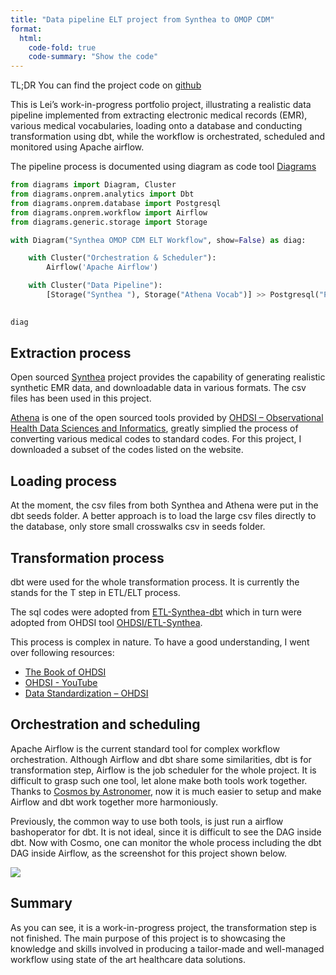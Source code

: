 ```yaml
---
title: "Data pipeline ELT project from Synthea to OMOP CDM"
format:
  html:
    code-fold: true
    code-summary: "Show the code"
---
```


TL;DR You can find the project code on [github](https://github.com/kurt1984/synthea_omop_ELT)

This is Lei's work-in-progress portfolio project, illustrating a realistic data pipeline implemented from extracting electronic medical records (EMR), various medical vocabularies, loading onto a database and conducting transformation using dbt, while the workflow is orchestrated, scheduled and monitored using Apache airflow.  

The pipeline process is documented using diagram as code tool [Diagrams](https://diagrams.mingrammer.com/)

```python
from diagrams import Diagram, Cluster
from diagrams.onprem.analytics import Dbt
from diagrams.onprem.database import Postgresql
from diagrams.onprem.workflow import Airflow
from diagrams.generic.storage import Storage

with Diagram("Synthea OMOP CDM ELT Workflow", show=False) as diag:

    with Cluster("Orchestration & Scheduler"):    
        Airflow('Apache Airflow')     

    with Cluster("Data Pipeline"):
        [Storage("Synthea "), Storage("Athena Vocab")] >> Postgresql("Postgres") >> Dbt("dbt") 

    
diag
```



## Extraction process

Open sourced [Synthea](https://synthea.mitre.org/) project provides the capability of generating realistic synthetic EMR data, and downloadable data in various formats. The csv files has been used in this project.

[Athena](https://athena.ohdsi.org/search-terms/start) is one of the open sourced tools provided by [OHDSI – Observational Health Data Sciences and Informatics](https://www.ohdsi.org/), greatly simplied the process of converting various medical codes to standard codes. For this project, I downloaded a subset of the codes listed on the website.

## Loading process

At the moment, the csv files from both Synthea and Athena were put in the dbt seeds folder. A better approach is to load the large csv files directly to the database, only store small crosswalks csv in seeds folder.

## Transformation process

dbt were used for the whole transformation process. It is currently the stands for the T step in ETL/ELT process.

The sql codes were adopted from [ETL-Synthea-dbt](https://github.com/sidataplus/ETL-Synthea-dbt/tree/dcb9c262bad32e5d04cd73e4f34a01d884f3e71c) which in turn were adopted from OHDSI tool [OHDSI/ETL-Synthea](https://github.com/OHDSI/ETL-Synthea).

This process is complex in nature. To have a good understanding, I went over following resources:

- [The Book of OHDSI](https://ohdsi.github.io/TheBookOfOhdsi/)
- [OHDSI - YouTube](https://www.youtube.com/@OHDSI)
- [Data Standardization – OHDSI](https://www.ohdsi.org/data-standardization/)

## Orchestration and scheduling

Apache Airflow is the current standard tool for complex workflow orchestration. Although Airflow and dbt share some similarities, dbt is for transformation step, Airflow is the job scheduler for the whole project. It is difficult to grasp such one tool, let alone make both tools work together. Thanks to [Cosmos by Astronomer](https://www.astronomer.io/cosmos/), now it is much easier to setup and make Airflow and dbt work together more harmoniously.

Previously, the common way to use both tools, is just run a airflow bashoperator for dbt. It is not ideal, since it is difficult to see the DAG inside dbt. Now with Cosmo, one can monitor the whole process including the dbt DAG inside Airflow, as the screenshot for this project shown below.

![](airflow_screenshot.png)

## Summary

As you can see, it is a work-in-progress project, the transformation step is not finished. The main purpose of this project is to showcasing the knowledge and skills involved in producing a tailor-made and well-managed workflow using state of the art healthcare data solutions.


